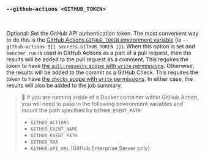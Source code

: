 ### `--github-actions <GITHUB_TOKEN>`

<br />

Optional: Set the GitHub API authentication token.
The most convenient way to do this is the [GitHub Actions `GITHUB_TOKEN` environment variable][github token] (ie `--github-actions ${{ secrets.GITHUB_TOKEN }}`).
When this option is set and `bencher run` is used in GitHub Actions as a part of a pull request,
then the results will be added to the pull request as a comment.
This requires the token to have [the `pull-requests` scope with `write` permissions][github token permissions].
Otherwise, the results will be added to the commit as a GitHub Check.
This requires the token to have [the `checks` scope with `write` permissions][github token permissions].
In either case, the results will also be added to the job summary.

[github token]: https://docs.github.com/en/actions/security-guides/automatic-token-authentication
[github token permissions]: https://docs.github.com/en/actions/security-for-github-actions/security-guides/automatic-token-authentication#permissions-for-the-github_token

> 🐰 If you are running inside of a Docker container within GitHub Action, you will need to pass in the following environment variables and mount the path specified by `GITHUB_EVENT_PATH`:
> - `GITHUB_ACTIONS`
> - `GITHUB_EVENT_NAME`
> - `GITHUB_EVENT_PATH`
> - `GITHUB_SHA`
> - `GITHUB_API_URL` (GitHub Enterprise Server only)
